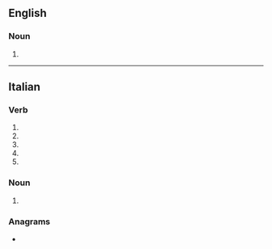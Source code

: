 ==English==

===Noun===
{{head|en|noun form}}

# {{plural of|arpeggio|lang=en}}

----

==Italian==

===Verb===
{{head|it|verb form}}

# {{inflection of|arpeggiare||2|s|pres|indc|lang=it}}
# {{inflection of|arpeggiare||1|s|pres|subj|lang=it}}
# {{inflection of|arpeggiare||2|s|pres|subj|lang=it}}
# {{inflection of|arpeggiare||3|s|pres|subj|lang=it}}
# {{inflection of|arpeggiare||3|s|impr|lang=it}}

===Noun===
{{head|it|noun plural form|g=m}}

# {{plural of|arpeggio|lang=it}}

===Anagrams===
* {{l|it|pareggi}}